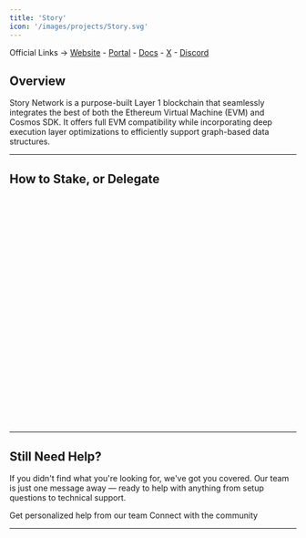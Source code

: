 ```yaml
---
title: 'Story'
icon: '/images/projects/Story.svg'
---
```


Official Links → [Website](https://www.story.foundation/) - [Portal](https://staking.story.foundation/) - [Docs](https://docs.story.foundation/introduction) - [X](https://x.com/StoryProtocol) - [Discord](https://discord.gg/storyprotocol)

## Overview

Story Network is a purpose-built Layer 1 blockchain that seamlessly integrates the best of both the Ethereum Virtual Machine (EVM) and Cosmos SDK. It offers full EVM compatibility while incorporating deep execution layer optimizations to efficiently support graph-based data structures.

---
## How to Stake, or Delegate
<Frame caption="">
  <iframe 
    width="100%" 
    height="400" 
    title="Stake IP" 
    frameBorder="0" 
    allow="accelerometer; autoplay; clipboard-write; encrypted-media; gyroscope; picture-in-picture" 
    allowFullScreen>
  </iframe>
</Frame>

---

## Still Need Help?

If you didn't find what you're looking for, we've got you covered. Our team is just one message away — ready to help with anything from setup questions to technical support.

<CardGroup cols={2}>
  <Card title="Open Support Ticket" icon="rectangle-stack" href="https://discord.com/channels/1217243890352914552/1220638161407836241">
    Get personalized help from our team
  </Card>
  <Card title="Join Discord" icon="message-circle" href="https://discord.com/invite/JDkD4EaqcZ">
    Connect with the community
  </Card>
</CardGroup>

--- 